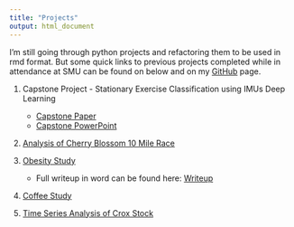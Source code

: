 ```yaml
---
title: "Projects"
output: html_document
---
```


I'm still going through python projects and refactoring them to be used in rmd format.  But some quick links to previous projects completed while in attendance at SMU can be found on below and on my [GitHub](https://github.com/Landcruiser87) page.


1.  Capstone Project - Stationary Exercise Classification using IMUs Deep Learning

    * [Capstone Paper](https://scholar.smu.edu/datasciencereview/vol3/iss1/1/)
    * [Capstone PowerPoint](./projectfolder/PRESENTATION_Stationary_Exercise_Classification_using_IMUs_Deep_Learning_DS6130.pptx)

2.  [Analysis of Cherry Blossom 10 Mile Race](./projectfolder/Blossom.html)

3.  [Obesity Study](./projectfolder/Health-Analysis.html)

    * Full writeup in word can be found here:
    [Writeup](./projectfolder/asea_StatsProj2.docx)
    
4.  [Coffee Study](https://github.com/Landcruiser87/Cadc_7331_Project/blob/master/analysis/coffeeandy.ipynb)

5.  [Time Series Analysis of Crox Stock](./projectfolder/Case_Study_8_Crox_stock_ARIMA_analysis.html)


